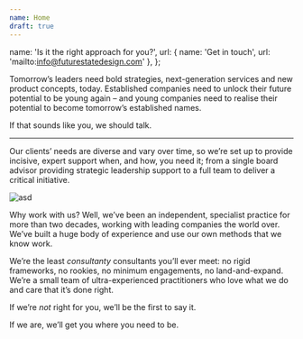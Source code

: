 ```yaml
---
name: Home
draft: true
---
```



  name: 'Is it the right approach for you?',
  url: { name: 'Get in touch', url: 'mailto:info@futurestatedesign.com' },
};

<Article>

Tomorrow’s leaders need bold strategies, next-generation services and new product concepts, today. Established companies need to unlock their future potential to be young again – and young companies need to realise their potential to become tomorrow’s established names.

If that sounds like you, we should talk.

---

</Article>

<Work />

<Section name="How we work">
Our clients’ needs are diverse and vary over time, so we’re set up to provide incisive, expert support when, and how, you need it; from a single board advisor providing strategic leadership support to a full team to deliver a critical initiative.

![asd](/images/how-we-work.svg)

Why work with us? Well, we’ve been an independent, specialist practice for more than two decades, working with leading companies the world over. We’ve built a huge body of experience and use our own methods that we know work.

We’re the least _consultanty_ consultants you’ll ever meet: no rigid frameworks, no rookies, no minimum engagements, no land-and-expand. We’re a small team of ultra-experienced practitioners who love what we do and care that it’s done right.

If we’re _not_ right for you, we’ll be the first to say it.

If we are, we’ll get you where you need to be.

</Section>
